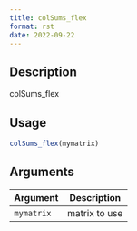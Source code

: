 ```yaml
--- 
title: colSums_flex 
format: rst 
date: 2022-09-22 
--- 
```


## Description

colSums_flex


## Usage

```r
colSums_flex(mymatrix)
```


## Arguments

Argument      |Description
------------- |----------------
`mymatrix`     |     matrix to use


